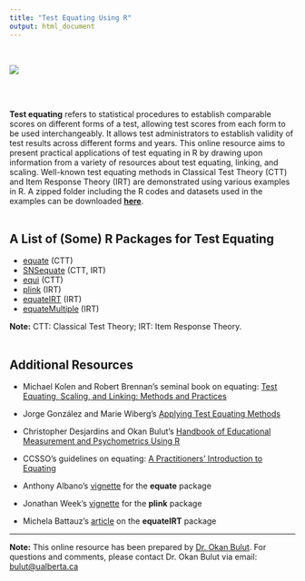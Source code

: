 ```yaml
---
title: "Test Equating Using R"
output: html_document
---
```


<br>

![](images/statistics3.png)

<br>
<br>

**Test equating** refers to statistical procedures to establish comparable scores on different forms of a test, allowing test scores from each form to be used interchangeably. It allows test administrators to establish validity of test results across different forms and years. This online resource aims to present practical applications of test equating in R by drawing upon information from a variety of resources about test equating, linking, and scaling. Well-known test equating methods in Classical Test Theory (CTT) and Item Response Theory (IRT) are demonstrated using various examples in R. A zipped folder including the R codes and datasets used in the examples can be downloaded **[here](https://github.com/okanbulut/equating/raw/main/codes_data/codes_data.zip)**. 
<br>
<br>

## A List of (Some) R Packages for Test Equating

* [equate](https://cran.r-project.org/web/packages/equate/index.html) (CTT)
* [SNSequate](https://cran.r-project.org/web/packages/SNSequate/index.html) (CTT, IRT)
* [equi](https://github.com/twolodzko/equi/) (CTT)
* [plink](https://cran.r-project.org/web/packages/plink/) (IRT)
* [equateIRT](https://cran.r-project.org/web/packages/equateIRT/index.html) (IRT)
* [equateMultiple](https://cran.r-project.org/web/packages/equateMultiple/index.html) (IRT)

**Note:** CTT: Classical Test Theory; IRT: Item Response Theory.
<br>
<br>

## Additional Resources

* Michael Kolen and Robert Brennan's seminal book on equating: [Test Equating, Scaling, and Linking: Methods and Practices](https://www.springer.com/gp/book/9781493903160)

* Jorge González and Marie Wiberg's [Applying Test Equating Methods](https://www.springer.com/gp/book/9783319518220)

* Christopher Desjardins and Okan Bulut's [Handbook of Educational Measurement and Psychometrics Using R](https://www.routledge.com/Handbook-of-Educational-Measurement-and-Psychometrics-Using/Desjardins-Bulut/p/book/9780367734671)

* CCSSO's guidelines on equating: [A Practitioners' Introduction to Equating](https://files.eric.ed.gov/fulltext/ED544690.pdf) 

* Anthony Albano's [vignette](https://cran.r-project.org/web/packages/equate/vignettes/equate-jss.pdf) for the **equate** package

* Jonathan Week's [vignette](https://cran.r-project.org/web/packages/plink/vignettes/plink-UD.pdf) for the **plink** package

* Michela Battauz's [article](https://www.jstatsoft.org/article/view/v068i07/v68i07.pdf) on the **equateIRT** package

***

**Note:** This online resource has been prepared by [Dr. Okan Bulut](https://sites.google.com/ualberta.ca/okanbulut/). For questions and comments, please contact Dr. Okan Bulut via email: <bulut@ualberta.ca> 

